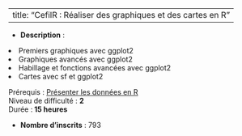 
---
title: "CefilR : Réaliser des graphiques et des cartes en R"
---


- **Description** : <ol>
<li>Premiers graphiques avec ggplot2</li>
<li>Graphiques avancés avec ggplot2</li>
<li>Habillage et fonctions avancées avec ggplot2</li>
<li>Cartes avec sf et ggplot2</li>
</ol>
<p>Prérequis : <a href="https://maskaret.cefil.fr/course/view.php?id=11" target="_blank" rel="noopener">Présenter les données en R</a><br>Niveau de difficulté : <strong>2<br></strong>Durée :<strong> 15 heures <br></strong></p>
<p></p>
- **Nombre d'inscrits** : 793
